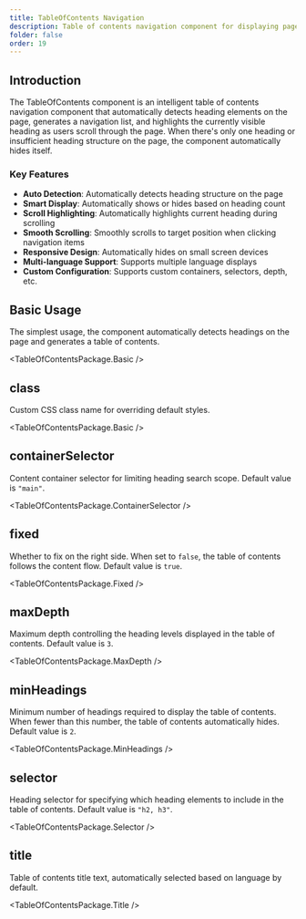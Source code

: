 ```yaml
---
title: TableOfContents Navigation
description: Table of contents navigation component for displaying page content structure, automatically detecting heading elements and generating navigation lists
folder: false
order: 19
---
```



## Introduction

The TableOfContents component is an intelligent table of contents navigation component that automatically detects heading elements on the page, generates a navigation list, and highlights the currently visible heading as users scroll through the page. When there's only one heading or insufficient heading structure on the page, the component automatically hides itself.

### Key Features

- **Auto Detection**: Automatically detects heading structure on the page
- **Smart Display**: Automatically shows or hides based on heading count
- **Scroll Highlighting**: Automatically highlights current heading during scrolling
- **Smooth Scrolling**: Smoothly scrolls to target position when clicking navigation items
- **Responsive Design**: Automatically hides on small screen devices
- **Multi-language Support**: Supports multiple language displays
- **Custom Configuration**: Supports custom containers, selectors, depth, etc.

## Basic Usage

The simplest usage, the component automatically detects headings on the page and generates a table of contents.

<TableOfContentsPackage.Basic />

## class

Custom CSS class name for overriding default styles.

<TableOfContentsPackage.Basic />

## containerSelector

Content container selector for limiting heading search scope. Default value is `"main"`.

<TableOfContentsPackage.ContainerSelector />

## fixed

Whether to fix on the right side. When set to `false`, the table of contents follows the content flow. Default value is `true`.

<TableOfContentsPackage.Fixed />

## maxDepth

Maximum depth controlling the heading levels displayed in the table of contents. Default value is `3`.

<TableOfContentsPackage.MaxDepth />

## minHeadings

Minimum number of headings required to display the table of contents. When fewer than this number, the table of contents automatically hides. Default value is `2`.

<TableOfContentsPackage.MinHeadings />

## selector

Heading selector for specifying which heading elements to include in the table of contents. Default value is `"h2, h3"`.

<TableOfContentsPackage.Selector />

## title

Table of contents title text, automatically selected based on language by default.

<TableOfContentsPackage.Title /> 
